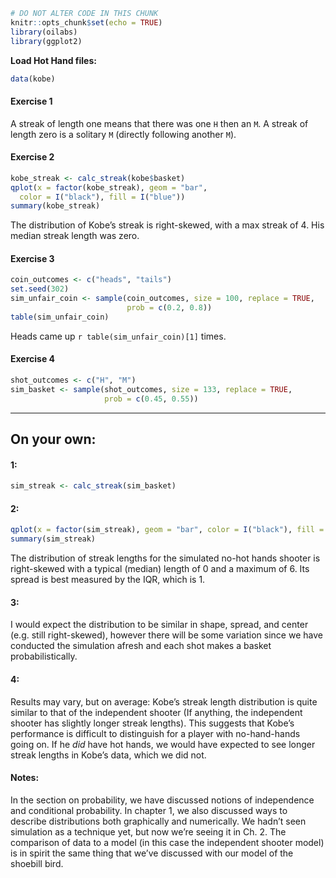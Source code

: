 ```r
# DO NOT ALTER CODE IN THIS CHUNK
knitr::opts_chunk$set(echo = TRUE)
library(oilabs)
library(ggplot2)
```

**Load Hot Hand files:**

```r
data(kobe)
```

#### Exercise 1

A streak of length one means that there was one `H` then an `M`. A streak of length
zero is a solitary `M` (directly following another `M`).

#### Exercise 2

```r
kobe_streak <- calc_streak(kobe$basket)
qplot(x = factor(kobe_streak), geom = "bar",
  color = I("black"), fill = I("blue"))
summary(kobe_streak)
```

The distribution of Kobe's streak is right-skewed, with a max streak of 4. His
median streak length was zero.


#### Exercise 3

```r
coin_outcomes <- c("heads", "tails")
set.seed(302)
sim_unfair_coin <- sample(coin_outcomes, size = 100, replace = TRUE, 
                          prob = c(0.2, 0.8))
table(sim_unfair_coin)
```

Heads came up `r table(sim_unfair_coin)[1]` times.


#### Exercise 4

```r
shot_outcomes <- c("H", "M")
sim_basket <- sample(shot_outcomes, size = 133, replace = TRUE,
                     prob = c(0.45, 0.55))
```


* * *

## On your own:

#### 1: 

```r
sim_streak <- calc_streak(sim_basket)
```


#### 2: 

```r
qplot(x = factor(sim_streak), geom = "bar", color = I("black"), fill = I("blue"))
summary(sim_streak)
```

The distribution of streak lengths for the simulated no-hot hands shooter is 
right-skewed with a typical (median) length of 0 and a maximum of 6. Its spread
is best measured by the IQR, which is 1.


#### 3: 

I would expect the distribution to be similar in shape, spread, and center (e.g.
still right-skewed), however there will be some variation since we have 
conducted the simulation afresh and each shot makes a basket probabilistically.


#### 4: 

Results may vary, but on average: Kobe's streak length distribution is quite 
similar to that of the independent shooter (If anything, the independent shooter
has slightly longer streak lengths). This suggests that Kobe's performance
is difficult to distinguish for a player with no-hand-hands going on. If he
_did_ have hot hands, we would have expected to see longer streak lengths
in Kobe's data, which we did not.

#### Notes:

In the section on probability, we have discussed notions of independence and
conditional probability. In chapter 1, we also discussed ways to describe 
distributions both graphically and numerically. We hadn't seen simulation as a 
technique yet, but now we're seeing it in Ch. 2. The comparison of data to
a model (in this case the independent shooter model) is in spirit the same
thing that we've discussed with our model of the shoebill bird.